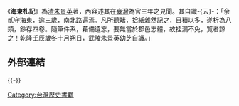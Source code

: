 《'''海東札記'''》為[[清|清]][[朱景英|朱景英]]著，內容述其在[[臺灣|臺灣]]為官三年之見聞。其自識-{云}-：「余貳守海東，逾三歲，南北路遍焉。凡所聽睹，拾紙雜然記之，日積以多，遂析為八類，鈔存四卷。隨筆件系，藉備遺忘，要無當於郡邑志體，故挂漏不免，覽者諒之！乾隆壬辰歲冬十月朔日，武陵朱景英幼芝自識。」

==外部連結==
{{wikisource|海東札記}}
{{-}}
{{台灣古代書籍}}

[[Category:台灣歷史書籍|Category:台灣歷史書籍]]